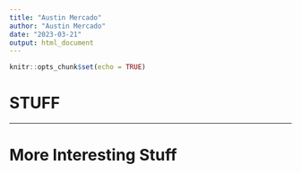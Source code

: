 ```yaml
---
title: "Austin Mercado"
author: "Austin Mercado"
date: "2023-03-21"
output: html_document
---
```


```r
knitr::opts_chunk$set(echo = TRUE)
```

# **STUFF**

---

# **More Interesting Stuff**